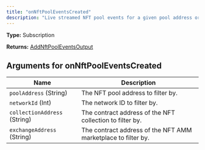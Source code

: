 ```yaml
---
title: "onNftPoolEventsCreated"
description: "Live streamed NFT pool events for a given pool address or collection address."
---
```


**Type:** Subscription

**Returns:** [AddNftPoolEventsOutput](/api-reference/types/addnftpooleventsoutput)

## Arguments for onNftPoolEventsCreated

| Name | Description |
|------|-------------|
| `poolAddress` (String) | The NFT pool address to filter by. |
| `networkId` (Int) | The network ID to filter by. |
| `collectionAddress` (String) | The contract address of the NFT collection to filter by. |
| `exchangeAddress` (String) | The contract address of the NFT AMM marketplace to filter by. |

